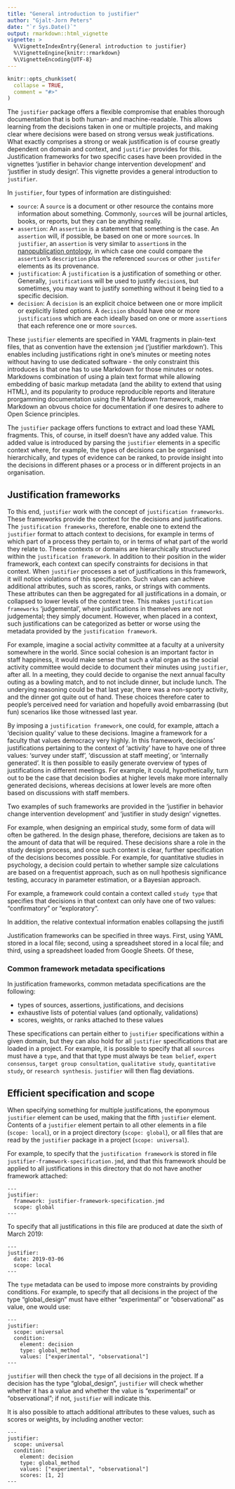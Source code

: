 ```yaml
---
title: "General introduction to justifier"
author: "Gjalt-Jorn Peters"
date: "`r Sys.Date()`"
output: rmarkdown::html_vignette
vignette: >
  %\VignetteIndexEntry{General introduction to justifier}
  %\VignetteEngine{knitr::rmarkdown}
  %\VignetteEncoding{UTF-8}
---
```


```r
knitr::opts_chunk$set(
  collapse = TRUE,
  comment = "#>"
)
```

The `justifier` package offers a flexible compromise that enables thorough documentation that is both human- and machine-readable. This allows learning from the decisions taken in one or multiple projects, and making clear where decisions were based on strong versus weak justifications. What exactly comprises a strong or weak justification is of course greatly dependent on domain and context, and `justifier` provides for this. Justification frameworks for two specific cases have been provided in the vignettes 'justifier in behavior change intervention development' and 'justifier in study design'. This vignette provides a general introduction to `justifier`.

In `justifier`, four types of information are distinguished:

- `source`: A `source` is a document or other resource the contains more information about something. Commonly, `source`s will be journal articles, books, or reports, but they can be anything really.
- `assertion`: An `assertion` is a statement that something is the case. An `assertion` will, if possible, be based on one or more `source`s. In `justifier`, an `assertion` is very similar to `assertion`s in the [nanopublication ontology](https://www.w3.org/wiki/images/c/c0/HCLSIG$$SWANSIOC$$Actions$$RhetoricalStructure$$meetings$$20100215$cwa-anatomy-nanopub-v3.pdf), in which case one could compare the `assertion`'s `description` plus the referenced `source`s or other `justifer` elements as its provenance.
- `justification`: A `justification` is a justification of something or other. Generally, `justification`s will be used to justify `decision`s, but sometimes, you may want to justify something without it being tied to a specific decision.
- `decision`: A `decision` is an explicit choice between one or more implicit or explicitly listed options. A `decision` should have one or more `justification`s which are each ideally based on one or more `assertion`s that each reference one or more `source`s.

These `justifier` elements are specified in YAML fragments in plain-text files, that as convention have the extension `jmd` ('justifier markdown'). This enables including justifications right in one's minutes or meeting notes without having to use dedicated software - the only constraint this introduces is that one has to use Markdown for those minutes or notes. Markdowns combination of using a plain text format while allowing embedding of basic markup metadata (and the ability to extend that using HTML), and its popularity to produce reproducible reports and literature prorgamming documentation using the R Markdown framework, make Markdown an obvous choice for documentation if one desires to adhere to Open Science principles.

The `justifier` package offers functions to extract and load these YAML fragments. This, of course, in itself doesn't have any added value. This added value is introduced by parsing the `justifier` elements in a specific context where, for example, the types of decisions can be organised hierarchically, and types of evidence can be ranked, to provide insight into the decisions in different phases or a process or in different projects in an organisation.

## Justification frameworks

To this end, `justifier` work with the concept of `justification frameworks`. These frameworks provide the context for the decisions and justifications. The `justification frameworks`, therefore, enable one to extend the `justifier` format to attach context to decisions, for example in terms of which part of a process they pertain to, or in terms of what part of the world they relate to. These contexts or domains are hierarchically structured within the `justification framework`. In addition to their position in the wider framework, each context can specify constraints for decisions in that context. When `justifier` processes a set of justifications in this framework, it will notice violations of this specification. Such values can achieve additional attributes, such as scores, ranks, or strings with comments. These attributes can then be aggregated for all justifications in a domain, or collapsed to lower levels of the context tree. This makes `justification frameworks` 'judgemental', where justifications in themselves are not judgemental; they simply document. However, when placed in a context, such justifications can be categorized as better or worse using the metadata provided by the `justification framework`.

For example, imagine a social activity committee at a faculty at a university somewhere in the world. Since social cohesion is an important factor in staff happiness, it would make sense that such a vital organ as the social activity committee would decide to document their minutes using `justifier`, after all. In a meeting, they could decide to organise the next annual faculty outing as a bowling match, and to not include dinner, but include lunch. The underying reasoning could be that last year, there was a non-sporty activity, and the dinner got quite out of hand. These choices therefore cater to people's perceived need for variation and hopefully avoid embarrassing (but fun) scenarios like those witnessed last year.

By imposing a `justification framework`, one could, for example, attach a 'decision quality' value to these decisions. Imagine a framework for a faculty that values democracy very highly. In this framework, decisions' justifications pertaining to the context of 'activity' have to have one of three values: 'survey under staff', 'discussion at staff meeting', or 'internally generated'. It is then possible to easily generate overview of types of justifications in different meetings. For example, it could, hypothetically, turn out to be the case that decision bodies at higher levels make more internally generated decisions, whereas decisions at lower levels are more often based on discussions with staff members.

Two examples of such frameworks are provided in the 'justifier in behavior change intervention development' and 'justifier in study design' vignettes. 

For example, when designing an empirical study, some form of data will often be gathered. In the design phase, therefore, decisions are taken as to the amount of data that will be required. These decisions share a role in the study design process, and once such context is clear, further specification of the decisions becomes possible. For example, for quantitative studies in psychology, a decision could pertain to whether sample size calculations are based on a frequentist approach, such as on null hpothesis significance testing, accuracy in parameter estimation, or a Bayesian approach.

 For example, a framework could contain a context called `study type` that specifies that decisions in that context can only have one of two values: "confirmatory" or "exploratory". 

In addition, the relative contextual information enables collapsing the justifi

Justification frameworks can be specified in three ways. First, using YAML stored in a local file; second, using a spreadsheet stored in a local file; and third, using a spreadsheet loaded from Google Sheets. Of these, 

### Common framework metadata specifications

In justification frameworks, common metadata specifications are the following:

- types of sources, assertions, justifications, and decisions
- exhaustive lists of potential values (and optionally, validations)
- scores, weights, or ranks attached to these values

These specifications can pertain either to `justifier` specifications within a given domain, but they can also hold for all `justifier` specifications that are loaded in a project. For example, it is possible to specify that all `sources` must have a `type`, and that that type must always be `team belief`, `expert consensus`, `target group consultation`, `qualitative study`, `quantitative study`, or `research synthesis`. `justifier` will then flag deviations.

## Efficient specification and scope

When specifying something for multiple justifications, the eponymous `justifier` element can be used, making that the fifth `justifier` element. Contents of a `justifier` element pertain to all other elements in a file (`scope: local`), or in a project directory (`scope: global`), or all files that are read by the `justifier` package in a project (`scope: universal`).

For example, to specify that the `justification framework` is stored in file `justifier-framework-specification.jmd`, and that this framework should be applied to all justifications in this directory that do not have another framework attached:

```
---
justifier:
  framework: justifier-framework-specification.jmd
  scope: global
---
```

To specify that all justifications in this file are produced at date the sixth of March 2019:

```
---
justifier:
  date: 2019-03-06
  scope: local
---
```

The `type` metadata can be used to impose more constraints by providing conditions. For example, to specify that all decisions in the project of the type "global_design" must have either "experimental" or "observational" as value, one would use:

```
---
justifier:
  scope: universal
  condition:
    element: decision
    type: global_method
    values: ["experimental", "observational"]
---
```

`justifier` will then check the `type` of all decisions in the project. If a decision has the type "global_design", `justifier` will check whether whether it has a value and whether the value is "experimental" or "observational"; if not, `justifier` will indicate this.

It is also possible to attach additional attributes to these values, such as scores or weights, by including another vector:

```
---
justifier:
  scope: universal
  condition:
    element: decision
    type: global_method
    values: ["experimental", "observational"]
    scores: [1, 2]
---
```




